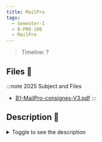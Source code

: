 ```yaml
---
title: MailPro
tags:
  - Semester-1
  - B-PRO-100
  - MailPro
---
```

> Timeline: ?


## Files 📂

:::note 2025 Subject and Files
- [B1-MailPro-consignes-V3.pdf](https://github.com/Studio-17/Epitech-Subjects/raw/main/Semester-1/B-PRO-100/MailPro/B1-MailPro-consignes-V3.pdf)
:::

## Description 📖
<details>
  <summary>Toggle to see the description</summary>
  <div>
<details>
<summary> Tests de la moulinette </summary>
<table align="center">
    <thead>
        <tr>
            <td colspan="3" align="center"><strong>MOULINETTE</strong></td>
        </tr>
        <tr>
            <th>SOMMAIRE</th>
            <th>NB DE TESTS</th>
            <th>DETAILS</th>
        </tr>
    </thead>
    <tbody>
        <tr>
            <td rowspan="3">1 - Email</td>
            <td rowspan="3" style="text-align: center;">3</td>
            <td>A - Delivery exists</td>
        </tr>
        <tr>
            <td>B - Delivery not empty</td>
        </tr>
        <tr>
            <td>C - Delivery format is correct</td>
        </tr>
    </tbody>
</table>
</details>
  </div>
</details>

